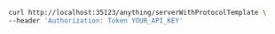 ```bash showLineNumbers copy filename="Server With Protocol Template usage example"
curl http://localhost:35123/anything/serverWithProtocolTemplate \
--header 'Authorization: Token YOUR_API_KEY'
```
